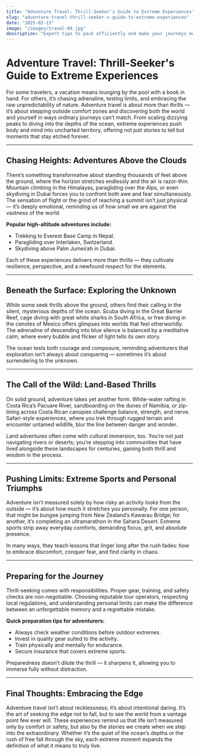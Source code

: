```yaml
---
title: "Adventure Travel: Thrill-Seeker's Guide to Extreme Experiences"
slug: "adventure-travel-thrill-seeker-s-guide-to-extreme-experiences"
date: "2025-02-13"
image: "/images/travel-09.jpg"
description: "Expert tips to pack efficiently and make your journeys more comfortable."
---
```


# Adventure Travel: Thrill-Seeker's Guide to Extreme Experiences

For some travelers, a vacation means lounging by the pool with a book in hand. For others, it’s chasing adrenaline, testing limits, and embracing the raw unpredictability of nature. Adventure travel is about more than thrills — it’s about stepping outside comfort zones and discovering both the world and yourself in ways ordinary journeys can’t match. From scaling dizzying peaks to diving into the depths of the ocean, extreme experiences push body and mind into uncharted territory, offering not just stories to tell but moments that stay etched forever.

---

## Chasing Heights: Adventures Above the Clouds

There’s something transformative about standing thousands of feet above the ground, where the horizon stretches endlessly and the air is razor-thin. Mountain climbing in the Himalayas, paragliding over the Alps, or even skydiving in Dubai forces you to confront both awe and fear simultaneously. The sensation of flight or the grind of reaching a summit isn’t just physical — it’s deeply emotional, reminding us of how small we are against the vastness of the world.

**Popular high-altitude adventures include:**

- Trekking to Everest Base Camp in Nepal.
- Paragliding over Interlaken, Switzerland.
- Skydiving above Palm Jumeirah in Dubai.

Each of these experiences delivers more than thrills — they cultivate resilience, perspective, and a newfound respect for the elements.

---

## Beneath the Surface: Exploring the Unknown

While some seek thrills above the ground, others find their calling in the silent, mysterious depths of the ocean. Scuba diving in the Great Barrier Reef, cage diving with great white sharks in South Africa, or free diving in the cenotes of Mexico offers glimpses into worlds that feel otherworldly. The adrenaline of descending into blue silence is balanced by a meditative calm, where every bubble and flicker of light tells its own story.

The ocean tests both courage and composure, reminding adventurers that exploration isn’t always about conquering — sometimes it’s about surrendering to the unknown.

---

## The Call of the Wild: Land-Based Thrills

On solid ground, adventure takes yet another form. White-water rafting in Costa Rica’s Pacuare River, sandboarding on the dunes of Namibia, or zip-lining across Costa Rican canopies challenge balance, strength, and nerve. Safari-style experiences, where you trek through rugged terrain and encounter untamed wildlife, blur the line between danger and wonder.

Land adventures often come with cultural immersion, too. You’re not just navigating rivers or deserts; you’re stepping into communities that have lived alongside these landscapes for centuries, gaining both thrill and wisdom in the process.

---

## Pushing Limits: Extreme Sports and Personal Triumphs

Adventure isn’t measured solely by how risky an activity looks from the outside — it’s about how much it stretches you personally. For one person, that might be bungee jumping from New Zealand’s Kawarau Bridge; for another, it’s completing an ultramarathon in the Sahara Desert. Extreme sports strip away everyday comforts, demanding focus, grit, and absolute presence.

In many ways, they teach lessons that linger long after the rush fades: how to embrace discomfort, conquer fear, and find clarity in chaos.

---

## Preparing for the Journey

Thrill-seeking comes with responsibilities. Proper gear, training, and safety checks are non-negotiable. Choosing reputable tour operators, respecting local regulations, and understanding personal limits can make the difference between an unforgettable memory and a regrettable mistake.

**Quick preparation tips for adventurers:**

- Always check weather conditions before outdoor extremes.
- Invest in quality gear suited to the activity.
- Train physically and mentally for endurance.
- Secure insurance that covers extreme sports.

Preparedness doesn’t dilute the thrill — it sharpens it, allowing you to immerse fully without distraction.

---

## Final Thoughts: Embracing the Edge

Adventure travel isn’t about recklessness; it’s about intentional daring. It’s the art of seeking the edge not to fall, but to see the world from a vantage point few ever will. These experiences remind us that life isn’t measured only by comfort or safety, but also by the stories we create when we step into the extraordinary. Whether it’s the quiet of the ocean’s depths or the rush of free fall through the sky, each extreme moment expands the definition of what it means to truly live.
